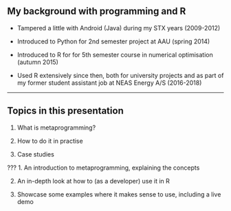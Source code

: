 ## My background with programming and R

- Tampered a little with Android (Java) during my STX years (2009-2012)

- Introduced to Python for 2nd semester project at AAU (spring 2014)

- Introduced to R for for 5th semester course in numerical optimisation (autumn 2015)

- Used R extensively since then, both for university projects and as part of my former student assistant job at NEAS Energy A/S (2016-2018)


---

## Topics in this presentation

1. What is metaprogramming?

2. How to do it in practise

3. Case studies


???
1. An introduction to metaprogramming, explaining the concepts

2. An in-depth look at how to (as a developer) use it in R

3. Showcase some examples where it makes sense to use, including a live demo
